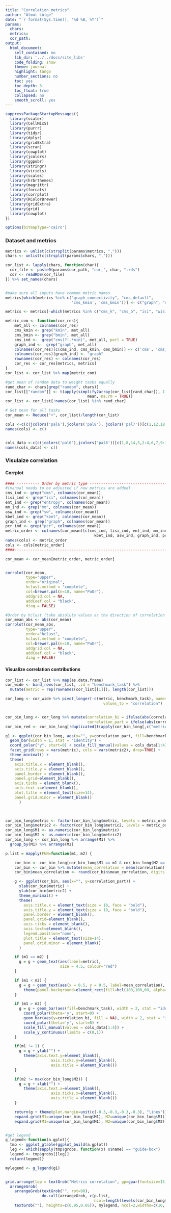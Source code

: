 ```yaml
---
title: "Correlation_metrics"
author: "Almut Lütge"
date: "`r format(Sys.time(), '%d %B, %Y')`"
params:
  chars:
  metrics:
  cor_path:
output:
  html_document:
    self_contained: no
    lib_dir: '../../docs/site_libs'
    code_folding: show
    theme: journal
    highlight: tango
    number_sections: no
    toc: yes
    toc_depth: 3
    toc_float: true
    collapsed: no
    smooth_scroll: yes
---
```


```r
suppressPackageStartupMessages({
  library(scater)
  library(CellMixS)
  library(purrr)
  library(tidyr)
  library(dplyr)
  library(gridExtra)
  library(scran)
  library(cowplot)
  library(jcolors)
  library(ggpubr)
  library(stringr)
  library(viridis)
  library(scales)
  library(hrbrthemes)
  library(magrittr)
  library(forcats)
  library(corrplot)
  library(RColorBrewer)
  library(gridExtra)
  library(grid)
  library(cowplot)
})

options(bitmapType='cairo')
```


### Dataset and metrics
```r
metrics <- unlist(c(strsplit(params$metrics, ",")))
chars <- unlist(c(strsplit(params$chars, ",")))

cor_list <- lapply(chars, function(char){
  cor_file <- paste0(params$cor_path, "cor_", char, ".rds")
  cor <- readRDS(cor_file)
}) %>% set_names(chars)


#make sure all imputs have common metric names
metrics[which(metrics %in% c("graph_connectivity", "cms_default",
                             'cms_kmin', 'cms_bmin'))] <- c("graph", "cms", "cms_k", "cms_b")

metrics <- metrics[-which(metrics %in% c("cms_k", "cms_b", "isi", "wisi"))]

metric_com <- function(cor_res){
    met_all <- colnames(cor_res)
    cms_kmin <- grep("kmin", met_all)
    cms_bmin <- grep("bmin", met_all)
    cms_ind <-  grep("cms(?!.*min)", met_all, perl = TRUE)
    graph_ind <-  grep("graph", met_all)
    colnames(cor_res)[c(cms_ind, cms_kmin, cms_bmin)] <- c('cms', 'cms_k', 'cms_b')
    colnames(cor_res)[graph_ind] <- "graph"
    rownames(cor_res) <- colnames(cor_res)
    cor_res <- cor_res[metrics, metrics]
}
cor_list <- cor_list %>% map(metric_com)

#get mean of random data to weight tasks equally
rand_char <- chars[grep("random", chars)]
cor_list[["random"]] <- t(apply(simplify2array(cor_list[rand_char]), 1:2, 
                                    mean, na.rm = TRUE))
cor_list <- cor_list[!names(cor_list) %in% rand_char]

# Get mean for all tasks
cor_mean <- Reduce("+", cor_list)/length(cor_list)

cols <-c(c(jcolors('pal6'),jcolors('pal8'), jcolors('pal7'))[c(1,12,18,25,27,2,4,7,3,6,8,14,9,20)],jcolors('pal4'))
names(cols) <- c()


cols_data <-c(c(jcolors('pal6'),jcolors('pal8'))[c(1,8,14,5,2:4,6,7,9:13,15:20)],jcolors('pal4'))
names(cols_data) <- c()
```


### Visulaize correlation

#### Corrplot
```r
#### ---------- Order by metric type ----------------------------------####### 
#(manual needs to be adjusted if new metrics are added)
cms_ind <- grep("cms", colnames(cor_mean))
lisi_ind <- grep("isi", colnames(cor_mean))
ent_ind <- grep("entropy", colnames(cor_mean))
mm_ind <- grep("mm", colnames(cor_mean))
asw_ind <- grep("sw", colnames(cor_mean))
kbet_ind <- grep("kbet", colnames(cor_mean))
graph_ind <- grep("graph", colnames(cor_mean))
pcr_ind <- grep("pcr", colnames(cor_mean))
metric_order <- colnames(cor_mean)[c(cms_ind, lisi_ind, ent_ind, mm_ind, 
                                       kbet_ind, asw_ind, graph_ind, pcr_ind)]
names(cols) <- metric_order
cols <- cols[metric_order]
####--------------------------------------------------------------------########

cor_mean <- cor_mean[metric_order, metric_order]


corrplot(cor_mean, 
         type="upper", 
         order="original",
         hclust.method = "complete",
         col=brewer.pal(n=10, name="PuOr"),
         addgrid.col = NA,
         addCoef.col = "black",
         diag = FALSE)

#Order by hclust (take absolute values as the direction of correlation is irrelevant)
cor_mean_abs <- abs(cor_mean)
corrplot(cor_mean_abs, 
         type="upper", 
         order="hclust",
         hclust.method = "complete",
         col=brewer.pal(n=10, name="PuOr"),
         addgrid.col = NA,
         addCoef.col = "black",
         diag = FALSE)


```
#### Visualize correlation contributions

```r
cor_list <- cor_list %>% map(as.data.frame) 
cor_wide <- bind_rows(cor_list, .id = "benchmark_task") %>%
  mutate(metric = rep(rownames(cor_list[[1]]), length(cor_list)))

cor_long <- cor_wide %>% pivot_longer(-c(metric, benchmark_task), names_to = "metric2",
                                           values_to = "correlation")


cor_bin_long <- cor_long %>% mutate(correlation_bi = ifelse(abs(correlation) >= 0.8, 1, 0), 
                                    correlation_part = ifelse(abs(correlation) >= 0.8, 0.25, 0))
cor_bin_red <- cor_bin_long[!duplicated(t(apply(cor_bin_long[,c("metric", "metric2", "benchmark_task")], 1, sort))),]

g1 <- ggplot(cor_bin_long, aes(x="", y=correlation_part, fill=benchmark_task)) + 
  geom_bar(width = 1, stat = "identity") +
  coord_polar("y", start=0) + scale_fill_manual(values = cols_data[1:4]) + 
  facet_grid(rows = vars(metric), cols = vars(metric2), drop=TRUE) +
  theme_minimal() +
  theme(
    axis.title.x = element_blank(),
    axis.title.y = element_blank(),
    panel.border = element_blank(),
    panel.grid=element_blank(),
    axis.ticks = element_blank(),
    axis.text.x=element_blank(),
    plot.title = element_text(size=14),
    panel.grid.minor = element_blank()
      )
  



```


```r
cor_bin_long$metric <- factor(cor_bin_long$metric, levels = metric_order)
cor_bin_long$metric2 <- factor(cor_bin_long$metric2, levels = metric_order)
cor_bin_long$M1 <- as.numeric(cor_bin_long$metric)
cor_bin_long$M2 <- as.numeric(cor_bin_long$metric2)
cor_bin_long <- cor_bin_long %>% arrange(M1) %>%
  group_by(M1) %>% arrange(M2)

p.list = mapply(FUN=function(m1, m2) {

    cor_bin <- cor_bin_long[cor_bin_long$M1 == m1 & cor_bin_long$M2 == m2, ]
    cor_bin <- cor_bin %>% mutate(mean_correlation = mean(correlation))
    cor_bin$mean_correlation <- round(cor_bin$mean_correlation, digits = 2)

    g <- ggplot(cor_bin, aes(x="", y=correlation_part)) + 
      xlab(cor_bin$metric) +
      ylab(cor_bin$metric2) +
      theme_minimal() + 
      theme(
        axis.title.x = element_text(size = 10, face = "bold"),
        axis.title.y = element_text(size = 10, face = "bold"),
        panel.border = element_blank(),
        panel.grid=element_blank(),
        axis.ticks = element_blank(),
        axis.text=element_blank(),
        legend.position="none",
        plot.title = element_text(size=14),
        panel.grid.minor = element_blank()
      )

    if (m1 == m2) {
      g = g + geom_text(aes(label=metric),
                        size = 4.5, colour="red")
    }

    if (m1 < m2) {
      g = g + geom_text(aes(x = 0.5, y = 0.5, label=mean_correlation), size = 4) +
        theme(panel.background=element_rect(fill=hcl(180,100,60, alpha=0.3)))
    }

    if (m1 > m2) {
      g = g + geom_bar(aes(fill=benchmark_task), width = 2, stat = "identity", colour = "black") + 
        coord_polar(theta='y', start=0) + 
        geom_bar(aes(y=correlation_bi, fill = NA), width = 2, stat = "identity", colour = "black") + 
        coord_polar(theta='y', start=0) + 
        scale_fill_manual(values = cols_data[1:4]) +
        scale_y_continuous(limits = c(0,1))
    }

    if(m1 != 1) {
      g = g + ylab("") +
        theme(axis.text.y=element_blank(),
                    axis.ticks.y=element_blank(),
                    axis.title = element_blank())
    }

    if(m2 != max(cor_bin_long$M2)) {
      g = g + xlab("") + 
        theme(axis.text.x=element_blank(),
                    axis.ticks.x=element_blank(),
                    axis.title = element_blank())
    }

    return(g + theme(plot.margin=unit(c(-0.3,-0.3,-0.3,-0.3), "lines")))}, 
    expand.grid(M1=unique(cor_bin_long$M1), M2=unique(cor_bin_long$M1))[[1]], 
    expand.grid(M1=unique(cor_bin_long$M1), M2=unique(cor_bin_long$M2))[[2]], SIMPLIFY=FALSE)


#get legend
g_legend<-function(a.gplot){
  tmp <- ggplot_gtable(ggplot_build(a.gplot))
  leg <- which(sapply(tmp$grobs, function(x) x$name) == "guide-box")
  legend <- tmp$grobs[[leg]]
  return(legend)}

mylegend <- g_legend(g1)


grid.arrange(top = textGrob("Metrics correlation", gp=gpar(fontsize=15,font=8, face = "bold")),
  arrangeGrob(
    arrangeGrob(textGrob("", rot=90),
                do.call(arrangeGrob, c(p.list, 
                                       ncol=length(levels(cor_bin_long$metric)))), widths=c(0.05,0.95)),
    textGrob(""), heights=c(0.95,0.05)), mylegend, ncol=2,widths=c(10, 2.2))

```

